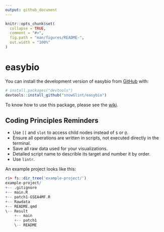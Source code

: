 ```yaml
---
output: github_document
---
```


<!-- README.md is generated from README.Rmd. Please edit that file -->

```r
knitr::opts_chunk$set(
  collapse = TRUE,
  comment = "#>",
  fig.path = "man/figures/README-",
  out.width = "100%"
)
```

# easybio

<!-- badges: start -->
<!-- badges: end -->

You can install the development version of easybio from [GitHub](https://github.com/) with:

```r
# install.packages("devtools")
devtools::install_github("snowGlint/easybio")
```

To know how to use this package, please see the [wiki](https://github.com/snowGlint/easybio/wiki).

## Coding Principles Reminders

- Use `[[` and `slot` to access child nodes instead of `$` or `@`.
- Ensure all operations are written in scripts, not executed directly in the terminal.
- Save all raw data used for your visualizations.
- Detailed script name to describle its target and number it by order.
- Use `lintr`.

An example project looks like this:

```r
r$> fs::dir_tree('example-project/')
example-project/
+-- .gitignore
+-- main.R
+-- patch1-GSEA4MF.R
+-- Rawdata
+-- README.qmd
\-- Result
    +-- main
    +-- patch1
    \-- README
```
